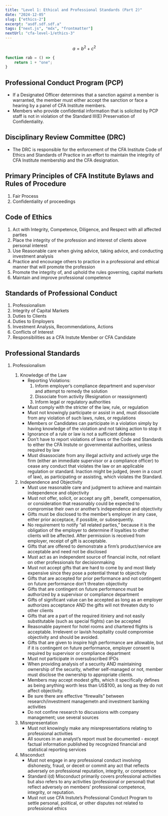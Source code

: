 ---
title: "Level 1: Ethical and Professional Standards (Part 2)"
date: "2024-12-05"
slug: ["ethics-2"]
excerpt: "asdf.sdf.sdf.a"
tags: ["next.js", "mdx", "frontmatter"]
nextUrl: "cfa-level-1/ethics-3"
---

```math
a = b^2 + c^2
```

```js
function rab = () => {
    return 1 + "one";
}

```

## Professional Conduct Program (PCP)

- If a Designated Officer determines that a sanction against a member is warranted, the member must either accept the sanction or face a hearing by a panel of CFA Institute members.
- Members who provide confidential information that is solicited by PCP staff is not in violation of the Standard III(E) Preservation of Confidentiality.

## Disciplinary Review Committee (DRC)

- The DRC is responsible for the enforcement of the CFA Institute Code of Ethics and Standards of Practice in an effort to maintain the integrity of CFA Institute membership and the CFA designation.

## Primary Principles of CFA Institute Bylaws and Rules of Procedure

1.  Fair Process
2.  Confidentiality of proceedings

## Code of Ethics

1.  Act with Integrity, Competence, Diligence, and Respect with all affected parties
2.  Place the integrity of the profession and interest of clients above personal interest
3.  Use Reasonable care when giving advice, taking advice, and conducting investment analysis
4.  Practice and encourage others to practice in a professional and ethical manner that will promote the profession
5.  Promote the integrity of, and uphold the rules governing, capital markets
6.  Maintain and improve professional competence

## Standards of Professional Conduct

1.  Professionalism
2.  Integrity of Capital Markets
3.  Duties to Clients
4.  Duties to Employers
5.  Investment Analysis, Recommendations, Actions
6.  Conflicts of Interest
7.  Responsibilities as a CFA Instute Member or CFA Candidate

## Professional Standards

1.  Professionalism

    1.  Knowledge of the Law
        - Reporting Violations:
          1.  Inform employer’s compliance department and supervisor and attempt to remedy the solution
          2.  Dissociate from activity (Resignation or reassignment)
          3.  Inform legal or regulatory authorities
        - Must comply with the stricter of the law, rule, or regulation
        - Must not knowingly participate or assist in and, must dissociate from any violation of such laws, rules, or regulations
        - Members or Candidates can participate in a violation simply by having knowledge of the violation and not taking action to stop it
        - Ignorance of a rule or law is not a sufficient defense
        - Don’t have to report violations of laws or the Code and Standards to either the CFA Instute or governmental authorities, unless required by law
        - Must disassociate from any illegal activity and actively urge the firm (either an immediate supervisor or a compliance officer) to cease any conduct that violates the law or an applicable regulation or standard. Inaction might be judged, (even in a court of law), as participating or assisting, which violates the Standard.
    2.  Independence and Objectivity
        - Must use reasonable care and judgment to achieve and maintain independence and objectivity
        - Must not offer, solicit, or accept any gift , benefit, compensation, or consideration that reasonably could be expected to compromise their own or another’s independence and objectivity
        - Gifts must be disclosed to the member’s employer in any case, either prior acceptace, if possible, or subsequently.
        - No requirement to notify “all related parties,” because it is the obligation of the employer to determine if loyalties to other clients will be affected. After permission is received from employer, receipt of gift is acceptable.
        - Gifts that are offered to demonstrate a firm’s product/service are acceptable and need not be disclosed
        - Must act as an independent source of financial incite, not reliant on other professionals for decisionmaking
        - Must not accept gifts that are hard to come by and most likely expensive since they pose a potential threat to objectivity
        - Gifts that are accepted for prior performance and not contingent on future performance don’t threaten objectivity
        - Gifts that are contingent on future performance must be authorized by a supervisor or compliance department
        - Gifts of significant value can be accepted as long as an employer authorizes acceptance AND the gifts will not threaten duty to other clients
        - Gifts that are a part of the required itiniery and not easily substitutable (such as special flights) can be accepted
        - Reasonable payment for hotel rooms and chartered flights is acceptable. Irrelevent or lavish hospitality could compromise objectivity and should be avoided.
        - Gifts that are given to inspire high performance are allowable, but if it is contingent on future performance, employer consent is required by supervisor or compliance department
        - Must not participate in oversubscribed IPOs
        - When providing analysis of a security AND maintaining ownership of the security, whether self-managed or not, member must disclose the ownership to appropriate clients.
        - Members may accept modest gifts, which it specifically defines as being anything worth less than US$100, as long as they do not affect objectivity.
        - Be sure there are effective “firewalls” between research/investment managemetn and investment banking activities
        - Do not confine research to discussions with company management; use several sources
    3.  Misrepresentation
        - Must not knowingly make any misrepresentations relating to professional activities
        - All sources in an analyst’s report must be documented - except factual information published by recognized financial and statistical reporting services
    4.  Misconduct
        - Must not engage in any professional conduct involving dishonesty, fraud, or deceit or commit any act that reflects adversely on professional reputation, integrity, or competence
        - Standard i(d) Misconduct primarily covers professional activities but also refers to any activities (professional or personal) that reflect adversely on members’ professional competence, integrity, or reputation.
        - Must not use CFA Instute’s Professional Conduct Program to settle personal, political, or other disputes not related to professional ethics
